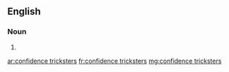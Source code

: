 ==English==

===Noun===
{{head|en|noun plural form}}

# {{plural of|confidence trickster|lang=en}}

[[ar:confidence tricksters]]
[[fr:confidence tricksters]]
[[mg:confidence tricksters]]